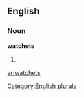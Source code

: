 ==English==

===Noun===
'''watchets'''

# {{plural of|[[watchet]]}}

[[Category:English plurals]]

[[ar:watchets]]